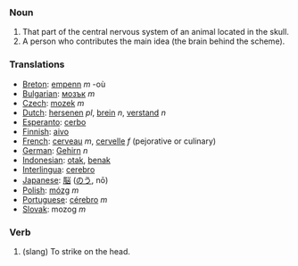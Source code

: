 === Noun ===

#That part of the central nervous system of an animal located in the skull.
#A person who contributes the main idea (the brain behind the scheme).

=== Translations ===
*[[Breton]]: [[empenn]] ''m'' -où
*[[Bulgarian]]: [[мозък]] ''m''
*[[Czech]]: [[mozek]] ''m''
*[[Dutch]]: [[hersenen]] ''pl'', [[brein]] ''n'', [[verstand]] ''n''
*[[Esperanto]]: [[cerbo]]
*[[Finnish]]: [[aivo]]
*[[French]]: [[cerveau]] ''m'', [[cervelle]] ''f'' (pejorative or culinary)
*[[German]]: [[Gehirn]] ''n''
*[[Indonesian]]: [[otak]], [[benak]]
*[[Interlingua]]: [[cerebro]]
*[[Japanese]]: [[脳]] ([[のう]], nō)
*[[Polish]]: [[mózg]] ''m''
*[[Portuguese]]: [[cérebro]] ''m''
*[[Slovak]]: mozog  ''m''

=== Verb ===

# (slang) To strike on the head.